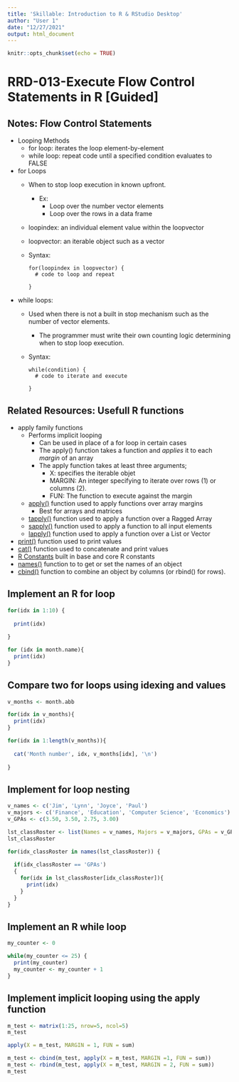 ```yaml
---
title: 'Skillable: Introduction to R & RStudio Desktop'
author: "User 1"
date: "12/27/2021"
output: html_document
---
```


```r
knitr::opts_chunk$set(echo = TRUE)
```

# RRD-013-Execute Flow Control Statements in R [Guided]

## Notes: Flow Control Statements
- Looping Methods
  - for loop: iterates the loop element-by-element
  - while loop: repeat code until a specified condition evaluates to FALSE
- for Loops
  - When to stop loop execution in known upfront. 
    - Ex:
      - Loop over the number vector elements
      - Loop over the rows in a data frame
  - loopindex: an individual element value within the loopvector
  - loopvector: an iterable object such as a vector
  - Syntax:
    ```
    for(loopindex in loopvector) {
      # code to loop and repeat
      
    }
    ```
- while loops:
  - Used when there is not a built in stop mechanism such as the number of vector elements.
    - The programmer must write their own counting logic determining when to stop loop execution.
  - Syntax:
    ```
    while(condition) {
      # code to iterate and execute
    
    }
    ```

## Related Resources: Usefull R functions
- apply family functions
  - Performs implicit looping
    - Can be used in place of a for loop in certain cases
    - The apply() function takes a function and *applies* it to each *margin* of an array
    - The apply function takes at least three arguments;
      - X: specifies the iterable objet
      - MARGIN: An integer specifying to iterate over rows (1) or columns (2).
      - FUN: The function to execute against the margin
  - [apply()](https://www.rdocumentation.org/packages/base/versions/3.6.2/topics/apply) function used to apply functions over array margins
    - Best for arrays and matrices
  - [tapply()](https://www.rdocumentation.org/packages/base/versions/3.6.2/topics/tapply) function used to apply a function over a Ragged Array
  - [sapply()](https://r-lang.com/r-sapply/) function used to apply a function to all input elements
  - [lapply()](https://www.rdocumentation.org/packages/base/versions/3.6.2/topics/lapply) function used to apply a function over a List or Vector
- [print()](https://www.rdocumentation.org/packages/base/versions/3.6.2/topics/print) function used to print values 
- [cat()](https://www.rdocumentation.org/packages/base/versions/3.6.2/topics/cat) function used to concatenate and print values 
- [R Constants](https://stat.ethz.ch/R-manual/R-devel/library/base/html/Constants.html) built in base and core R constants
- [names()](https://www.rdocumentation.org/packages/base/versions/3.6.2/topics/names) function to to get or set the names of an object
- [cbind()](https://www.rdocumentation.org/packages/base/versions/3.6.2/topics/cbind) function to combine an object by columns (or rbind() for rows).

## Implement an R for loop
```r
for(idx in 1:10) {
  
  print(idx)
  
}

for (idx in month.name){
  print(idx)
}

```
## Compare two for loops using idexing and values
```r
v_months <- month.abb

for(idx in v_months){
  print(idx)
}

for(idx in 1:length(v_months)){
  
  cat('Month number', idx, v_months[idx], '\n')
  
}

```


## Implement for loop nesting
```r
v_names <- c('Jim', 'Lynn', 'Joyce', 'Paul')
v_majors <- c('Finance', 'Education', 'Computer Science', 'Economics')
v_GPAs <- c(3.50, 3.50, 2.75, 3.00)

lst_classRoster <- list(Names = v_names, Majors = v_majors, GPAs = v_GPAs)
lst_classRoster

for(idx_classRoster in names(lst_classRoster)) {
  
  if(idx_classRoster == 'GPAs')
  {
    for(idx in lst_classRoster[idx_classRoster]){
      print(idx)
    }
  }
}
```

## Implement an R while loop
```r

my_counter <- 0 

while(my_counter <= 25) {
  print(my_counter)
  my_counter <- my_counter + 1
}

```

## Implement implicit looping using the apply function
```r

m_test <- matrix(1:25, nrow=5, ncol=5)
m_test

apply(X = m_test, MARGIN = 1, FUN = sum)

m_test <- cbind(m_test, apply(X = m_test, MARGIN =1, FUN = sum))
m_test <- rbind(m_test, apply(X = m_test, MARGIN = 2, FUN = sum))
m_test
```






